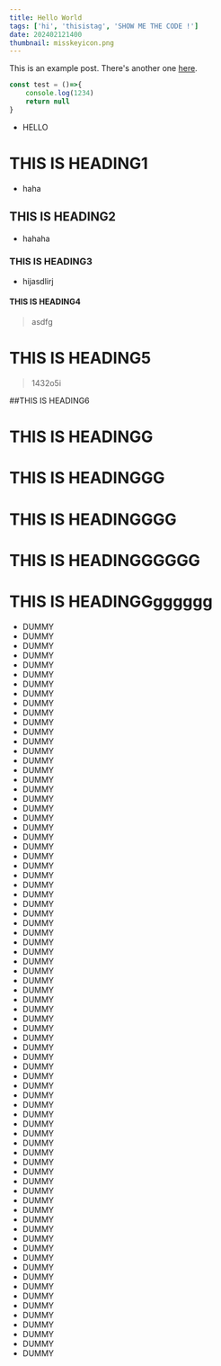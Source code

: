 ```yaml
---
title: Hello World
tags: ['hi', 'thisistag', 'SHOW ME THE CODE !']
date: 202402121400
thumbnail: misskeyicon.png
---
```


This is an example post. There's another one [here](/posts/example-post).
```typescript
const test = ()=>{
    console.log(1234)
    return null
}
```
- HELLO

# THIS IS HEADING1
- haha

## THIS IS HEADING2

- hahaha

### THIS IS HEADING3

- hijasdlirj

#### THIS IS HEADING4

> asdfg

# THIS IS HEADING5
> 1432o5i

##THIS IS HEADING6



# THIS IS HEADINGG
# THIS IS HEADINGGG
# THIS IS HEADINGGGG
# THIS IS HEADINGGGGGG
# THIS IS HEADINGGgggggg
- DUMMY
- DUMMY
- DUMMY
- DUMMY
- DUMMY
- DUMMY
- DUMMY
- DUMMY
- DUMMY
- DUMMY
- DUMMY
- DUMMY
- DUMMY
- DUMMY
- DUMMY
- DUMMY
- DUMMY
- DUMMY
- DUMMY
- DUMMY
- DUMMY
- DUMMY
- DUMMY
- DUMMY
- DUMMY
- DUMMY
- DUMMY
- DUMMY
- DUMMY
- DUMMY
- DUMMY
- DUMMY
- DUMMY
- DUMMY
- DUMMY
- DUMMY
- DUMMY
- DUMMY
- DUMMY
- DUMMY
- DUMMY
- DUMMY
- DUMMY
- DUMMY
- DUMMY
- DUMMY
- DUMMY
- DUMMY
- DUMMY
- DUMMY
- DUMMY
- DUMMY
- DUMMY
- DUMMY
- DUMMY
- DUMMY
- DUMMY
- DUMMY
- DUMMY
- DUMMY
- DUMMY
- DUMMY
- DUMMY
- DUMMY
- DUMMY
- DUMMY
- DUMMY
- DUMMY
- DUMMY
- DUMMY
- DUMMY
- DUMMY
- DUMMY
- DUMMY
- DUMMY
- DUMMY
- DUMMY
